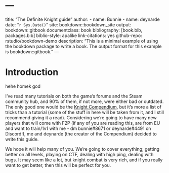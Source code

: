 # --- 
title: "The Definite Knight guide"
author: 
- name: Bunnie
- name: deynarde
date: "`r Sys.Date()`"
site: bookdown::bookdown_site
output: bookdown::gitbook
documentclass: book
bibliography: [book.bib, packages.bib]
biblio-style: apalike
link-citations: yes
github-repo: rstudio/bookdown-demo
description: "This is a minimal example of using the bookdown package to write a book. The output format for this example is bookdown::gitbook."
---

# Introduction

hehe homek god

I’ve read many tutorials on both the game’s forums and the Steam community hub, and 90% of them, if not more, were either bad or outdated. The only good one would be the [Knight Compendium](https://deynarde.github.io/kag-knight-compendium/), but it’s more a list of tricks than a tutorial (some of the stuff in here will be taken from it, and I still recommend giving it a read). Considering we’re going to have many new players that will come with F2P (if any of you are reading this, are from EU and want to train/1v1 with me - dm bunnie#8671 or deynarde#4491 on Discord!), me and deynarde (the creator of the Compendium) decided to write this guide.

We hope it will help many of you. We’re going to cover everything; getting better on all levels, playing on CTF, dealing with high ping, dealing with bugs. It may seem like a lot, but knight combat is very rich, and if you really want to get better, then this will be perfect for you.
